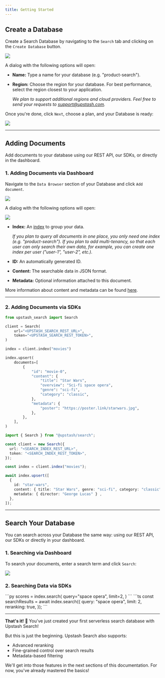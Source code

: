 ```yaml
---
title: Getting Started
---
```


## Create a Database

Create a Search Database by navigating to the `Search` tab and clicking on the `Create Database` button.

<Frame style={{ width: "600px" }}>
  <img src="/img/search/create-collection.png" />
</Frame>

A dialog with the following options will open:

- **Name:** Type a name for your database (e.g. "product-search").

- **Region:** Choose the region for your database. For best performance, select the region closest to your application.

  _We plan to support additional regions and cloud providers. Feel free to send your requests to [support@upstash.com](mailto:support@upstash.com)._

Once you're done, click `Next`, choose a plan, and your Database is ready:

<Frame style={{ width: "600px" }}>
  <img src="/img/search/collection-created.png" />
</Frame>

---

## Adding Documents

Add documents to your database using our REST API, our SDKs, or directly in the dashboard.

### 1. Adding Documents via Dashboard

Navigate to the `Data Browser` section of your Database and click `Add document`.

<Frame style={{ width: "600px" }}>
  <img src="/img/search/add-data.png" />
</Frame>

A dialog with the following options will open:

<Frame style={{ width: "600px" }}>
  <img src="/img/search/add-document.png" />
</Frame>

- **Index:** An [index](/search/features/indexes) to group your data.

  _If you plan to query all documents in one place, you only need one index (e.g. "product-search"). If you plan to add multi-tenancy, so that each user can only search their own data, for example, you can create one index per user ("user-1", "user-2", etc.)._

- **ID:** An automatically generated ID.

- **Content:** The searchable data in JSON format.

- **Metadata:** Optional information attached to this document.

More information about content and metadata can be found [here](/search/features/content-and-metadata).

---

### 2. Adding Documents via SDKs

<Tabs>

<Tab title="Python">

```python
from upstash_search import Search

client = Search(
    url="<UPSTASH_SEARCH_REST_URL>",
    token="<UPSTASH_SEARCH_REST_TOKEN>",
)

index = client.index("movies")

index.upsert(
    documents=[
        {
            "id": "movie-0",
            "content": {
                "title": "Star Wars",
                "overview": "Sci-fi space opera",
                "genre": "sci-fi",
                "category": "classic",
            },
            "metadata": {
                "poster": "https://poster.link/starwars.jpg",
            },
        },
    ],
)
```
</Tab>

<Tab title="TypeScript">

```ts
import { Search } from "@upstash/search";

const client = new Search({
  url: "<SEARCH_INDEX_REST_URL>",
  token: "<SEARCH_INDEX_REST_TOKEN>",
});

const index = client.index("movies");

await index.upsert([
  {
    id: "star-wars",
    content: { title: "Star Wars", genre: "sci-fi", category: "classic" },
    metadata: { director: "George Lucas" } ,
  },
]);
```
</Tab>

</Tabs>

---

## Search Your Database

You can search across your Database the same way: using our REST API, our SDKs or directly in your dashboard.

### 1. Searching via Dashboard

To search your documents, enter a search term and click `Search`:

<Frame style={{ width: "600px" }}>
  <img src="/img/search/first-search.png" />
</Frame>

### 2. Searching Data via SDKs

<Tabs>

<Tab title="Python">
```py
scores = index.search(
    query="space opera",
    limit=2,
)
```
</Tab>

<Tab title="TypeScript">
```ts
const searchResults = await index.search({
  query: "space opera",
  limit: 2,
  reranking: true,
});
```
</Tab>

</Tabs>

---

**That's it!** 🎉 You've just created your first serverless search database with Upstash Search!

But this is just the beginning. Upstash Search also supports:

- Advanced reranking
- Fine-grained control over search results
- Metadata-based filtering

We'll get into those features in the next sections of this documentation. For now, you've already mastered the basics!

